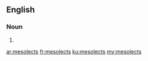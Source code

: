 ==English==

===Noun===
{{head|en|plural}}

# {{plural of|mesolect|lang=en|nocat=1}}

[[ar:mesolects]]
[[fr:mesolects]]
[[ku:mesolects]]
[[my:mesolects]]